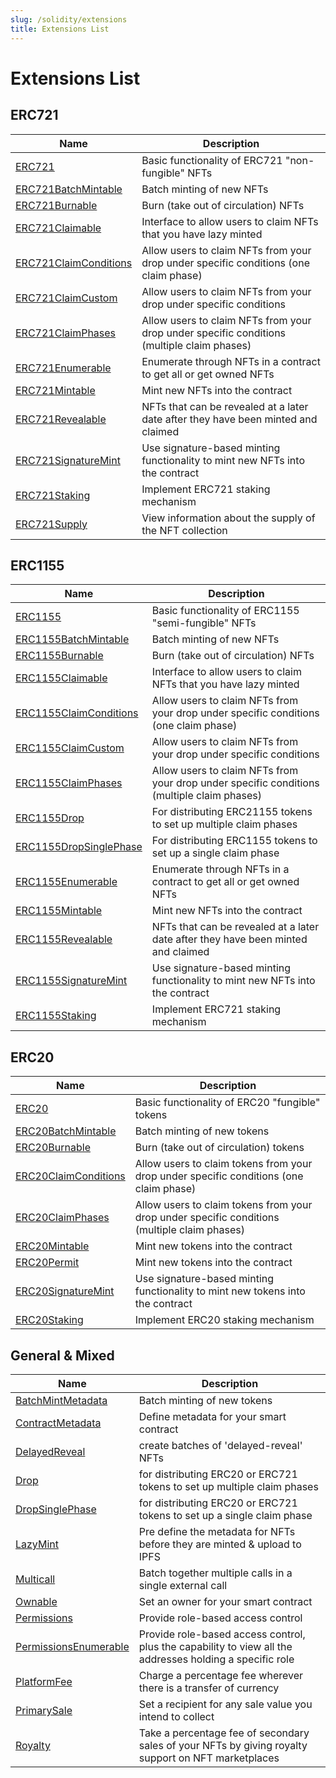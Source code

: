```yaml
---
slug: /solidity/extensions
title: Extensions List
---
```


# Extensions List

## ERC721

| Name                  | Description                                                                           |
| --------------------- | ------------------------------------------------------------------------------------- |
| [ERC721](/solidity/extensions/erc721)                | Basic functionality of ERC721 "non-fungible" NFTs                                     |
| [ERC721BatchMintable](/solidity/extensions/erc721batchmintable)   | Batch minting of new NFTs                                                             |
| [ERC721Burnable](/solidity/extensions/erc721burnable)        | Burn (take out of circulation) NFTs                                                   |
| [ERC721Claimable](/solidity/extensions/erc721claimable)       | Interface to allow users to claim NFTs that you have lazy minted                    |
| [ERC721ClaimConditions](/solidity/extensions/erc721claimconditions)       | Allow users to claim NFTs from your drop under specific conditions (one claim phase)                   |
| [ERC721ClaimCustom](/solidity/extensions/erc721claimcustom)       | Allow users to claim NFTs from your drop under specific conditions                    |
| [ERC721ClaimPhases](/solidity/extensions/erc721claimphases)       | Allow users to claim NFTs from your drop under specific conditions (multiple claim phases)                    |
| [ERC721Enumerable](/solidity/extensions/erc721enumerable)       | Enumerate through NFTs in a contract to get all or get owned NFTs                     |
| [ERC721Mintable](/solidity/extensions/erc721mintable)         | Mint new NFTs into the contract                                                       |
| [ERC721Revealable](/solidity/extensions/erc721revealable)         | NFTs that can be revealed at a later date after they have been minted and claimed                                                     |
| [ERC721SignatureMint](/solidity/extensions/erc721signaturemint)    | Use signature-based minting functionality to mint new NFTs into the contract          |
| [ERC721Staking](/solidity/extensions/erc721staking)          | Implement ERC721 staking mechanism                               |
| [ERC721Supply](/solidity/extensions/erc721supply)           | View information about the supply of the NFT collection                               |

## ERC1155 

| Name                  | Description                                                                           |
| --------------------- | ------------------------------------------------------------------------------------- |
| [ERC1155](/solidity/extensions/erc1155)                  | Basic functionality of ERC1155 "semi-fungible" NFTs                          |
| [ERC1155BatchMintable](/solidity/extensions/erc1155batchmintable)   | Batch minting of new NFTs                                                             |
| [ERC1155Burnable](/solidity/extensions/erc1155burnable)        | Burn (take out of circulation) NFTs                                                   |
| [ERC1155Claimable](/solidity/extensions/erc1155claimable)       | Interface to allow users to claim NFTs that you have lazy minted                    |
| [ERC1155ClaimConditions](/solidity/extensions/erc1155claimconditions)       | Allow users to claim NFTs from your drop under specific conditions (one claim phase)                   |
| [ERC1155ClaimCustom](/solidity/extensions/erc1155claimcustom)       | Allow users to claim NFTs from your drop under specific conditions                    |
| [ERC1155ClaimPhases](/solidity/extensions/erc1155claimphases)       | Allow users to claim NFTs from your drop under specific conditions (multiple claim phases)                    |
| [ERC1155Drop](/solidity/extensions/erc1155drop)              | For distributing ERC21155 tokens to set up multiple claim phases |
| [ERC1155DropSinglePhase](/solidity/extensions/erc1155dropsinglephase)   | For distributing ERC1155 tokens to set up a single claim phase |
| [ERC1155Enumerable](/solidity/extensions/erc1155enumerable)       | Enumerate through NFTs in a contract to get all or get owned NFTs                     |
| [ERC1155Mintable](/solidity/extensions/erc1155mintable)         | Mint new NFTs into the contract                                                       |
| [ERC1155Revealable](/solidity/extensions/erc1155revealable)         | NFTs that can be revealed at a later date after they have been minted and claimed                                                     |
| [ERC1155SignatureMint](/solidity/extensions/erc1155signaturemint)    | Use signature-based minting functionality to mint new NFTs into the contract          |
| [ERC1155Staking](/solidity/extensions/erc1155staking)          | Implement ERC721 staking mechanism                               |

## ERC20

| Name                  | Description                                                                           |
| --------------------- | ------------------------------------------------------------------------------------- |
| [ERC20](/solidity/extensions/erc20)                  | Basic functionality of ERC20 "fungible" tokens                                 |
| [ERC20BatchMintable](/solidity/extensions/erc20batchmintable)     | Batch minting of new tokens                                                    |
| [ERC20Burnable](/solidity/extensions/erc20burnable)          | Burn (take out of circulation) tokens                                          |
| [ERC20ClaimConditions](/solidity/extensions/erc20claimconditions)       | Allow users to claim tokens from your drop under specific conditions (one claim phase)                   |
| [ERC20ClaimPhases](/solidity/extensions/erc20claimphases)       | Allow users to claim tokens from your drop under specific conditions (multiple claim phases)                    |
| [ERC20Mintable](/solidity/extensions/erc20mintable)          | Mint new tokens into the contract                                              |
| [ERC20Permit](/solidity/extensions/erc20permit)            | Mint new tokens into the contract                                              |
| [ERC20SignatureMint](/solidity/extensions/erc20signaturemint)     | Use signature-based minting functionality to mint new tokens into the contract |
| [ERC20Staking](/solidity/extensions/erc20staking)           | Implement ERC20 staking mechanism           |

## General & Mixed
| Name                  | Description                                                                           |
| --------------------- | ------------------------------------------------------------------------------------- |
| [BatchMintMetadata](/solidity/extensions/batchmintmetadata)      | Batch minting of new tokens                                                    |
| [ContractMetadata](/solidity/extensions/contractmetadata)       | Define metadata for your smart contract                                          |
| [DelayedReveal](/solidity/extensions/delayedreveal)          | create batches of 'delayed-reveal' NFTs                                              |
| [Drop](/solidity/extensions/drop)                   | for distributing ERC20 or ERC721 tokens to set up multiple claim phases |
| [DropSinglePhase](/solidity/extensions/dropsinglephase)                   | for distributing ERC20 or ERC721 tokens to set up a single claim phase |
| [LazyMint](/solidity/extensions/lazymint)               | Pre define the metadata for NFTs before they are minted & upload to IPFS          |
| [Multicall](/solidity/extensions/multicall)              | Batch together multiple calls in a single external call                                |
| [Ownable](/solidity/extensions/ownable)                | Set an owner for your smart contract           |
| [Permissions](/solidity/extensions/permissions)            | Provide role-based access control           |
| [PermissionsEnumerable](/solidity/extensions/permissionsenumerable)  | Provide role-based access control, plus the capability to view all the addresses holding a specific role           |
| [PlatformFee](/solidity/extensions/platformfee)            | Charge a percentage fee wherever there is a transfer of currency           |
| [PrimarySale](/solidity/extensions/primarysale)            | Set a recipient for any sale value you intend to collect           |
| [Royalty](/solidity/extensions/royalty)                | Take a percentage fee of secondary sales of your NFTs by giving royalty support on NFT marketplaces           |

